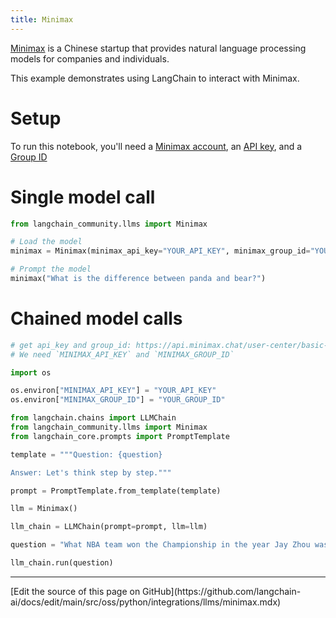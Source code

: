 ```yaml
---
title: Minimax
---
```


[Minimax](https://api.minimax.chat) is a Chinese startup that provides natural language processing models for companies and individuals.

This example demonstrates using LangChain to interact with Minimax.

# Setup

To run this notebook, you'll need a [Minimax account](https://api.minimax.chat), an [API key](https://api.minimax.chat/user-center/basic-information/interface-key), and a [Group ID](https://api.minimax.chat/user-center/basic-information)

# Single model call

```python
from langchain_community.llms import Minimax
```

```python
# Load the model
minimax = Minimax(minimax_api_key="YOUR_API_KEY", minimax_group_id="YOUR_GROUP_ID")
```

```python
# Prompt the model
minimax("What is the difference between panda and bear?")
```

# Chained model calls

```python
# get api_key and group_id: https://api.minimax.chat/user-center/basic-information
# We need `MINIMAX_API_KEY` and `MINIMAX_GROUP_ID`

import os

os.environ["MINIMAX_API_KEY"] = "YOUR_API_KEY"
os.environ["MINIMAX_GROUP_ID"] = "YOUR_GROUP_ID"
```

```python
from langchain.chains import LLMChain
from langchain_community.llms import Minimax
from langchain_core.prompts import PromptTemplate
```

```python
template = """Question: {question}

Answer: Let's think step by step."""

prompt = PromptTemplate.from_template(template)
```

```python
llm = Minimax()
```

```python
llm_chain = LLMChain(prompt=prompt, llm=llm)
```

```python
question = "What NBA team won the Championship in the year Jay Zhou was born?"

llm_chain.run(question)
```

---

<Callout icon="pen-to-square" iconType="regular">
  [Edit the source of this page on GitHub](https://github.com/langchain-ai/docs/edit/main/src/oss/python/integrations/llms/minimax.mdx)
</Callout>
